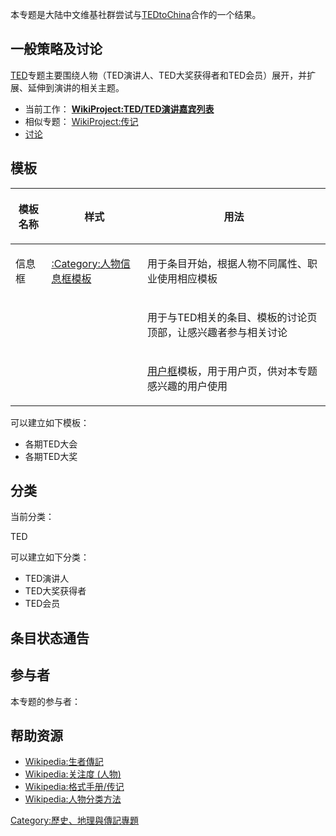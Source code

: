 {{维基专题状态|semi-active}}
{{Infobox WikiProject
 |inactive     = 
 |semi-active  =
 |name         = TED
 |bodystyle    = 
 |image        = TED wordmark.svg
  |imagesize   = 
  |caption     = 
 |shortcuts    = TED
  |shortcuts2  = 
 |category     = TED
  |category2   = 
 |portal       = 
  |portalimg   = 
  |portal2     = 
  |portal2img  = 
 |commons      = TED
 |parent       = 
 |notice       = WPTED
  |notice-extended =
 |userbox      = 
  |userbox2    = 
  |userbox3    = 
  |userboxnote = 
 |helps-organise-children = 
 |has-goals    = 
 |assessment   = 
 |footnotes    = 
}}
本专题是大陆中文维基社群尝试与[http://www.tedtochina.com/ TEDtoChina]合作的一个结果。

==一般策略及讨论==

[[TED|TED]]专题主要围绕人物（TED演讲人、TED大奖获得者和TED会员）展开，并扩展、延伸到演讲的相关主题。

*当前工作： '''[[WikiProject:TED/TED演讲嘉宾列表|WikiProject:TED/TED演讲嘉宾列表]]'''
* 相似专题： [[WikiProject:传记|WikiProject:传记]]
*[[WikiProject_talk:TED|讨论]]

==模板==
{| class=wikitable
|-
!模板名称||样式||用法
|-
|信息框||[[:Category:人物信息框模板|:Category:人物信息框模板]]||用于条目开始，根据人物不同属性、职业使用相应模板
|-
|{{tl|WPTED}}
| 
{{WPTED|category=no}}
|用于与TED相关的条目、模板的讨论页顶部，让感兴趣者参与相关讨论
|-
|{{tl|user TED}}||{{user TED}}||[[Wikipedia:用戶框|用户框]]模板，用于用户页，供对本专题感兴趣的用户使用
|}

可以建立如下模板：
* 各期TED大会
* 各期TED大奖

==分类==

当前分类：

<categorytree mode=all showcount="on">TED</categorytree>

可以建立如下分类：
* TED演讲人
* TED大奖获得者
* TED会员

==条目状态通告==
{{ArticleAlertbotSubscription|sub=条目状态通告}}

==参与者==
本专题的参与者：

==帮助资源==
* [[Wikipedia:生者傳記|Wikipedia:生者傳記]]
* [[Wikipedia:关注度_(人物)|Wikipedia:关注度 (人物)]]
* [[Wikipedia:格式手册/传记|Wikipedia:格式手册/传记]]
* [[Wikipedia:人物分类方法|Wikipedia:人物分类方法]]

{{WikiProject Footer}}
[[Category:歷史、地理與傳記專題|Category:歷史、地理與傳記專題]]